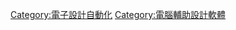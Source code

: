 {{Portal|電子學|Nuvola_apps_ksim.png}}

[[Category:電子設計自動化|Category:電子設計自動化]]
[[Category:電腦輔助設計軟體|Category:電腦輔助設計軟體]]
